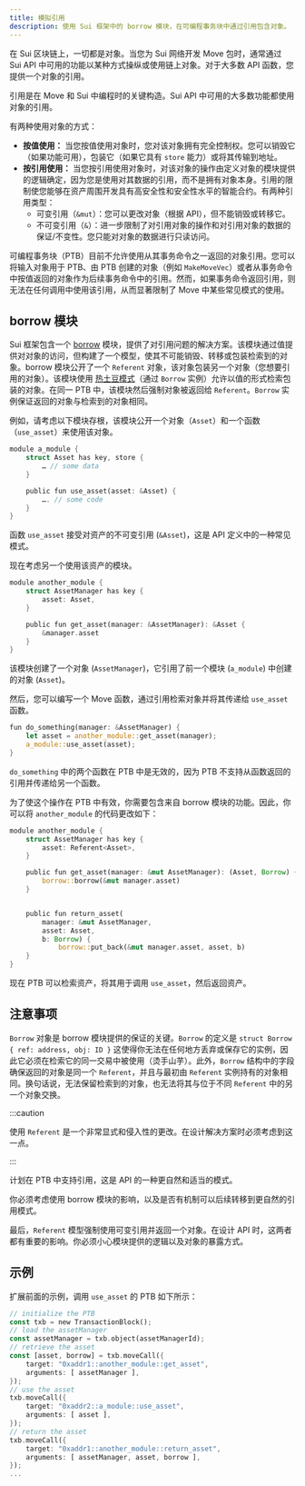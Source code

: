 ```yaml
---
title: 模拟引用
description: 使用 Sui 框架中的 borrow 模块，在可编程事务块中通过引用包含对象。
---
```


在 Sui 区块链上，一切都是对象。当您为 Sui 网络开发 Move 包时，通常通过 Sui API 中可用的功能以某种方式操纵或使用链上对象。对于大多数 API 函数，您提供一个对象的引用。

引用是在 Move 和 Sui 中编程时的关键构造。Sui API 中可用的大多数功能都使用对象的引用。

有两种使用对象的方式：
- **按值使用：** 当您按值使用对象时，您对该对象拥有完全控制权。您可以销毁它（如果功能可用），包装它（如果它具有 `store` 能力）或将其传输到地址。
- **按引用使用：** 当您按引用使用对象时，对该对象的操作由定义对象的模块提供的逻辑确定，因为您是使用对其数据的引用，而不是拥有对象本身。引用的限制使您能够在资产周围开发具有高安全性和安全性水平的智能合约。有两种引用类型：
    - 可变引用（`&mut`）：您可以更改对象（根据 API），但不能销毁或转移它。
    - 不可变引用（`&`）：进一步限制了对引用对象的操作和对引用对象的数据的保证/不变性。您只能对对象的数据进行只读访问。

可编程事务块（PTB）目前不允许使用从其事务命令之一返回的对象引用。您可以将输入对象用于 PTB、由 PTB 创建的对象（例如 `MakeMoveVec`）或者从事务命令中按值返回的对象作为后续事务命令中的引用。然而，如果事务命令返回引用，则无法在任何调用中使用该引用，从而显著限制了 Move 中某些常见模式的使用。

## borrow 模块

Sui 框架包含一个 [borrow](https://github.com/MystenLabs/sui/blob/main/crates/sui-framework/docs/borrow.md) 模块，提供了对引用问题的解决方案。该模块通过值提供对对象的访问，但构建了一个模型，使其不可能销毁、转移或包装检索到的对象。borrow 模块公开了一个 `Referent` 对象，该对象包装另一个对象（您想要引用的对象）。该模块使用 [热土豆模式](/concepts/sui-move-concepts/patterns/hot-potato.mdx)（通过 `Borrow` 实例）允许以值的形式检索包装的对象。在同一 PTB 中，该模块然后强制对象被返回给 `Referent`。`Borrow` 实例保证返回的对象与检索到的对象相同。

例如，请考虑以下模块存根，该模块公开一个对象（`Asset`）和一个函数（`use_asset`）来使用该对象。

```rust
module a_module {
    struct Asset has key, store {
        … // some data
    }

    public fun use_asset(asset: &Asset) {
        …. // some code
    }
}
```

函数 `use_asset` 接受对资产的不可变引用 (`&Asset`)，这是 API 定义中的一种常见模式。

现在考虑另一个使用该资产的模块。

```rust
module another_module {
    struct AssetManager has key {
        asset: Asset,
    }

    public fun get_asset(manager: &AssetManager): &Asset {
        &manager.asset
    }
}
```

该模块创建了一个对象 (`AssetManager`)，它引用了前一个模块 (`a_module`) 中创建的对象 (`Asset`)。

然后，您可以编写一个 Move 函数，通过引用检索对象并将其传递给 `use_asset` 函数。

```rust
fun do_something(manager: &AssetManager) {
    let asset = another_module::get_asset(manager);
    a_module::use_asset(asset);
}
```

`do_something` 中的两个函数在 PTB 中是无效的，因为 PTB 不支持从函数返回的引用并传递给另一个函数。

为了使这个操作在 PTB 中有效，你需要包含来自 borrow 模块的功能。因此，你可以将 `another_module` 的代码更改如下：

```rust
module another_module {
    struct AssetManager has key {
        asset: Referent<Asset>,
    }

    public fun get_asset(manager: &mut AssetManager): (Asset, Borrow) {
        borrow::borrow(&mut manager.asset)
    }


    public fun return_asset(
        manager: &mut AssetManager,
        asset: Asset,
        b: Borrow) {
            borrow::put_back(&mut manager.asset, asset, b)
    }
}
```

现在 PTB 可以检索资产，将其用于调用 `use_asset`，然后返回资产。

## 注意事项

`Borrow` 对象是 borrow 模块提供的保证的关键。`Borrow` 的定义是
`struct Borrow { ref: address, obj: ID }`
这使得你无法在任何地方丢弃或保存它的实例，因此它必须在检索它的同一交易中被使用（烫手山芋）。此外，`Borrow` 结构中的字段确保返回的对象是同一个 `Referent`，并且与最初由 `Referent` 实例持有的对象相同。换句话说，无法保留检索到的对象，也无法将其与位于不同 `Referent` 中的另一个对象交换。

:::caution

使用 `Referent` 是一个非常显式和侵入性的更改。在设计解决方案时必须考虑到这一点。

:::

计划在 PTB 中支持引用，这是 API 的一种更自然和适当的模式。

你必须考虑使用 borrow 模块的影响，以及是否有机制可以后续转移到更自然的引用模式。

最后，`Referent` 模型强制使用可变引用并返回一个对象。在设计 API 时，这两者都有重要的影响。你必须小心模块提供的逻辑以及对象的暴露方式。

## 示例

扩展前面的示例，调用 `use_asset` 的 PTB 如下所示：

```rust
// initialize the PTB
const txb = new TransactionBlock();
// load the assetManager
const assetManager = txb.object(assetManagerId); 
// retrieve the asset
const [asset, borrow] = txb.moveCall({ 
    target: "0xaddr1::another_module::get_asset",
    arguments: [ assetManager ],
});
// use the asset
txb.moveCall({ 
    target: "0xaddr2::a_module::use_asset",
    arguments: [ asset ],
});
// return the asset
txb.moveCall({ 
    target: "0xaddr1::another_module::return_asset",
    arguments: [ assetManager, asset, borrow ],
});
...
```

